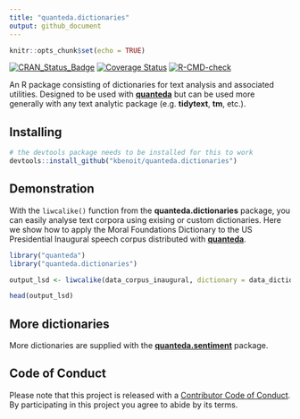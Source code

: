 ```yaml
---
title: "quanteda.dictionaries"
output: github_document
---
```


```r
knitr::opts_chunk$set(echo = TRUE)
```

<!-- badges: start -->
[![CRAN_Status_Badge](http://www.r-pkg.org/badges/version/quanteda.dictionaries)](https://cran.r-project.org/package=quanteda.dictionaries)
[![Coverage Status](https://img.shields.io/codecov/c/github/kbenoit/quanteda.dictionaries/master.svg)](https://codecov.io/github/kbenoit/quanteda.dictionaries?branch=master)
[![R-CMD-check](https://github.com/kbenoit/quanteda.dictionaries/actions/workflows/R-CMD-check.yaml/badge.svg)](https://github.com/kbenoit/quanteda.dictionaries/actions/workflows/R-CMD-check.yaml)
<!-- badges: end -->

An R package consisting of dictionaries for text analysis and associated utilities. Designed to be used with [**quanteda**](http://quanteda.io) but can be used more generally with any text analytic package (e.g. **tidytext**, **tm**, etc.).

## Installing

```r
# the devtools package needs to be installed for this to work
devtools::install_github("kbenoit/quanteda.dictionaries") 
```

## Demonstration

With the `liwcalike()` function from the **quanteda.dictionaries** package, you can easily analyse text corpora using exising or custom dictionaries. Here we show how to apply the Moral Foundations Dictionary to the US Presidential Inaugural speech corpus distributed with [**quanteda**](https://github.com/quanteda/quanteda).

```r
library("quanteda")
library("quanteda.dictionaries")

output_lsd <- liwcalike(data_corpus_inaugural, dictionary = data_dictionary_MFD)

head(output_lsd)
```
## More dictionaries

More dictionaries are supplied with the [**quanteda.sentiment**](https://github.com/quanteda/quanteda.sentiment) package.

## Code of Conduct

Please note that this project is released with a [Contributor Code of Conduct](CONDUCT.md). By participating in this project you agree to abide by its terms.
